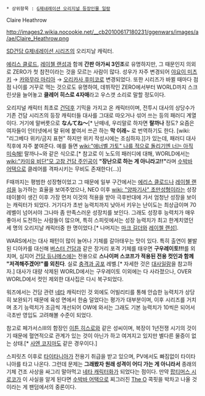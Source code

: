  * 상위항목 : [[G제네레이션 오리지널 등장인물 일람]]
Claire Heathrow

http://images2.wikia.nocookie.net/__cb20100617180231/ggenwars/images/a/ae/Claire_Heathrow.png

[[SD건담 G제네레이션 시리즈]]의 오리지날 캐릭터. 

[[에리스 클로드]], [[레이첼 랜섬]]과 함께 '''간판 아가씨 3인조'''로 유명하지만, 그 때문인지 의외로 ZERO가 첫 참전이라는 것을 모르는 사람이 많다. 성우가 자주 변경되어 [[야요이 미츠키]] → [[카와무라 마리아]] → [[오리카사 후미코]]로 변경되었다. 또한 시리즈가 바뀔 때마다 점점 나이를 거꾸로 먹는 것으로도 유명하여, 데뷔작인 ZERO에서부터 WORLD까지 스크린샷을 늘어놓고 '''클레어 히스로 4자매'''라고 우스갯 소리로 말할 정도이다.

오리지널 캐릭터 최초로 [[건덕후]] 기믹을 가지고 온 캐릭터이며, 전투시 대사의 상당수가 기존 건담 시리즈의 등장 캐릭터들 대사를 그대로 따오거나 섞어 쓰는 등의 패러디 계열이다. 거기에 말버릇으로 '''なんてね～'''[* 난떼네, 우리말로 하자면 '''랄까나''' 정도? 요즘은 여자들이 인터넷에서 말 뒤에 붙여서 쓰곤 하는 '''막 이래~''' 로 번역하기도 한다. [wiki: "리그베다 위키/금지 표현" 하지만 위키 작성시에는 조심하자.]]가 있는데, 패러디 대사 직후에 자주 붙여준다. 예를 들면 [[wiki:"애너벨 가토" 나를 적으로 돌리기엔 너는 아직 미숙해!]] 랄까나~와 같은 식으로.[* 참고로 이 노도의 패러디에 대해, WORLD에서는 [[wiki:"카미유 비단"모 고참 건담 주인공]]이 '''"장난으로 하는 게 아니라고!!"'''라며 [[수박바 어택]]으로 클레어를 격파시키는 무비도 존재한다(...)]

F때까지는 평범한 성장형이었고 그 때문에 일부 구간에서는 [[에리스 클로드]]나 [[레이첼 랜섬]]을 능가하는 효율을 보여주었으나, NEO 이후 [[wiki: "양파기사" 초만성형]]이라는 성장 테이블이 생긴 이후 가장 먼저 이것의 적용을 받아 극후반대에 가서 엄청난 성장을 보이는 캐릭터가 되었다. 거기다가 초반 능력치까지 낮아서 키우는 난이도는 최상급이며 70 레벨이 넘어서야 그나마 좀 만족스러운 성장치를 보인다. 그래도 성장후 능력치가 매우 좋아서 도전하는 사람들이 많으며, 특히 스피릿에서는 성장 능력치가 최고 한계치였던 세 명의 오리지날 캐릭터중 한 명이었다.[* 나머지는 [[마크 길더]]와 [[레이첼 랜섬]]].

WARS에서는 대사 패턴이 많이 늘어나 기체를 갈아태우는 맛이 있다. 특히 출연이 불발된 디아카를 대신해 [[버스터 건담]]과 같은 장거리 포격 기체를 태우면 '''구우레이토!!!'''를 외치며, 심지어 [[건담 듀나메스]]에는 전용으로 '''스나이퍼 스코프가 적용된 전용 컷인과 함께 "저격해주겠어!"를 외친다'''. 실로 [[충격과 공포]] 레벨.[* 자세한 것은 [http://srwzwiki.com/ggenewars/index.php?%A5%AF%A5%EC%A5%A2%CD%D1%A5%B3%A5%E1%A5%F3%A5%C8%A5%DA%A1%BC%A5%B8 대사일람]을 참고하자.] 대사가 대량 삭제된 WORLD에서는 구우레이토 이외에는 다 사라졌으나, OVER WORLD에서 컷인 제외한 대사집은 다시 복구되었다.

워즈에서는 건담 관련 [[네타]] 캐릭터인 것 외에도 어빌리티를 통해 안습한 능력치가 상당히 보완되기 때문에 육성 면에서 한숨 덜었다는 평가가 대부분이며, 이후 시리즈를 거치며 초기 능력치가 조금씩 개선되어 OW에 와서는 그래도 기본 능력치가 10씩은 되어서 극초반 영입도 고려해볼 수준이 되었다.

참고로 페가서스III의 함장인 [[이튼 히스로]]와 같은 성씨이며, 복장이 1년전쟁 시기의 것이기 때문에 혈연적으로 관계가 있는 것이 아닌가 하고 여겨지고 있지만 별다른 물증이 없는 상태.[* [[사엔 코지마]]도 같은 경우이다.]

스피릿츠 이후로 [[타이타니아]]가 전용기 취급을 받고 있으며, PV에서도 빠짐없이 타이타니아를 타고 나온다. 그런데 문제는 '''그래봤자 원래 성격이 어디 가는 게 아니라서''' 종래의 기체 건조 사상을 싸그리 말아먹고 [[네타 캐릭터]]화가 되었다는 점이다. 만약 [[팝티머스 시로코]]가 이 사실을 알게 된다면 [[수박바 어택]]으로 찌그러진 [[The O]] 콕핏을 박차고 나올 것이라는 게 팬덤에서의 중론이다.
